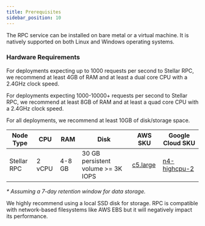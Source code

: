 ```yaml
---
title: Prerequisites
sidebar_position: 10
---
```


The RPC service can be installed on bare metal or a virtual machine. It is natively supported on both Linux and Windows operating systems.

### Hardware Requirements

For deployments expecting up to 1000 requests per second to Stellar RPC, we recommend at least 4GB of RAM and at least a dual core CPU with a 2.4GHz clock speed.

For deployments expecting 1000-10000+ requests per second to Stellar RPC, we recommend at least 8GB of RAM and at least a quad core CPU with a 2.4GHz clock speed.

For all deployments, we recommend at least 10GB of disk/storage space.

| Node Type | CPU | RAM | Disk | AWS SKU | Google Cloud SKU |
| --- | --- | --- | --- | --- | --- |
| Stellar RPC | 2 vCPU | 4-8 GB | 30 GB persistent volume >= 3K IOPS | [c5.large] | [n4-highcpu-2] |

_\* Assuming a 7-day retention window for data storage._

We highly recommend using a local SSD disk for storage. RPC is compatible with network-based filesystems like AWS EBS but it will negatively impact its performance.

[c5.large]: https://aws.amazon.com/ec2/instance-types/c5/
[n4-highcpu-2]: https://cloud.google.com/compute/docs/general-purpose-machines#n4-highcpu